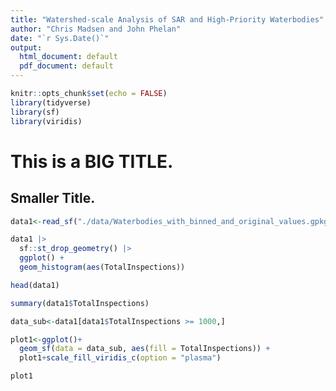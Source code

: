 ```yaml
---
title: "Watershed-scale Analysis of SAR and High-Priority Waterbodies"
author: "Chris Madsen and John Phelan"
date: "`r Sys.Date()`"
output:
  html_document: default
  pdf_document: default
---
```


```r
knitr::opts_chunk$set(echo = FALSE)
library(tidyverse)
library(sf)
library(viridis)
```

# This is a BIG TITLE.

## Smaller Title. 

```r
data1<-read_sf("./data/Waterbodies_with_binned_and_original_values.gpkg")
```

```r
data1 |> 
  sf::st_drop_geometry() |> 
  ggplot() + 
  geom_histogram(aes(TotalInspections))
```

```r
head(data1)

summary(data1$TotalInspections)

data_sub<-data1[data1$TotalInspections >= 1000,]

plot1<-ggplot()+
  geom_sf(data = data_sub, aes(fill = TotalInspections)) +
  plot1+scale_fill_viridis_c(option = "plasma")

plot1
```

